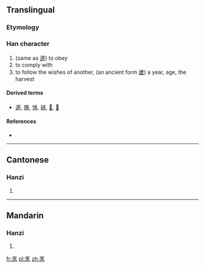 ==Translingual==

===Etymology===
{{Han compound|八|alt1=丷|豕|c1=s|c2=p|ls=psc}}

===Han character===
{{Han char|rn=12|rad=八|as=07|sn=9|four=|canj=廿心竹人 (TPHO)|ids=⿱[[丷]][[豕]]}}

# (same as [[遂]]) to obey
# to comply with
# to follow the wishes of another, (an ancient form [[歲]]) a year, age, the harvest

====Derived terms====
* [[遂]], [[隊]], [[㥞]], [[䃍]], [[𣔾]], [[𩔀]]

====References====
* {{Han ref|kx=0128.050|hdz=10248.050|uh=34B8|ud=13496}}

----

==Cantonese==

===Hanzi===
{{yue-hanzi|jyut=|y=seui6}}

# {{defn|Cantonese|sort=八07}}

----

==Mandarin==

===Hanzi===
{{cmn-hanzi|pin=[[suì]] ([[sui4]]), [[xuán]] ([[xuan2]])|wg=sui<sup>4</sup>, hsüan<sup>2</sup>}}

# {{defn|Mandarin|sort=八07}}

[[fr:㒸]]
[[pl:㒸]]
[[zh:㒸]]